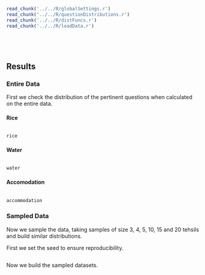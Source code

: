 ```r
read_chunk('../../R/globalSettings.r')
read_chunk('../../R/questionDistributions.r')
read_chunk('../../R/distFuncs.r')
read_chunk('../../R/loadData.r')
```
```r
```
```r
```
```r
```
```r
```

## Results

### Entire Data
First we check the distribution of the pertinent questions when calculated on the entire data.

#### Rice
```r
```
```r
rice
```

#### Water
```r
```
```r
water
```

#### Accomodation
```r
```
```r
accommodation
```

### Sampled Data
Now we sample the data, taking samples of size 3, 4, 5, 10, 15 and 20 tehsils and build similar distributions.

First we set the seed to ensure reproducibility.
```r
```

Now we build the sampled datasets.
```r
```

